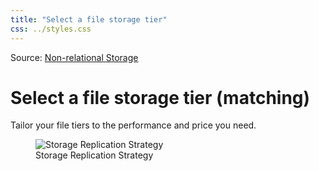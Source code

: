 ```yaml
---
title: "Select a file storage tier"
css: ../styles.css
---
```


Source: [Non-relational Storage](https://microsoftlearning.github.io/AZ-305-DesigningMicrosoftAzureInfrastructureSolutions/Instructions/CaseStudy/03-Nonrelationalstorage.html)

# Select a file storage tier (matching)
Tailor your file tiers to the performance and price you need.

![Storage Replication Strategy](../images/file-storage-tier.png)
